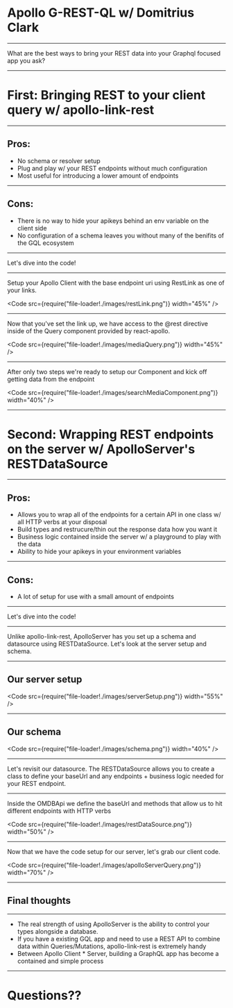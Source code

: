 
# Apollo G-REST-QL w/ Domitrius Clark

---

What are the best ways to bring your REST data into your Graphql focused app you ask?

---

# First: Bringing REST to your client query w/ apollo-link-rest

---

## Pros:

- No schema or resolver setup
- Plug and play w/ your REST endpoints without much configuration
- Most useful for introducing a lower amount of endpoints

---

## Cons:

- There is no way to hide your apikeys behind an env variable on the client side
- No configuration of a schema leaves you without many of the benifits of the GQL ecosystem

---

Let's dive into the code!

---

Setup your Apollo Client with the base endpoint uri using RestLink as one of your links.

<Code src={require("file-loader!./images/restLink.png")} width="45%" />

---

Now that you've set the link up, we have access to the @rest directive inside of the Query component provided by react-apollo.

<Code src={require("file-loader!./images/mediaQuery.png")} width="45%" />

---

After only two steps we're ready to setup our Component and kick off getting data from the endpoint

<Code
  src={require("file-loader!./images/searchMediaComponent.png")}
  width="40%"
/>

---

# Second: Wrapping REST endpoints on the server w/ ApolloServer's RESTDataSource

---

## Pros:

- Allows you to wrap all of the endpoints for a certain API in one class w/ all HTTP verbs at your disposal
- Build types and restrucure/thin out the response data how you want it
- Business logic contained inside the server w/ a playground to play with the data
- Ability to hide your apikeys in your environment variables

---

## Cons:

- A lot of setup for use with a small amount of endpoints

---

Let's dive into the code!

---

Unlike apollo-link-rest, ApolloServer has you set up a schema and datasource using RESTDataSource. Let's look at the server setup and schema.

---

## Our server setup

<Code src={require("file-loader!./images/serverSetup.png")} width="55%" />

---

## Our schema

<Code src={require("file-loader!./images/schema.png")} width="40%" />

---

Let's revisit our datasource. The RESTDataSource allows you to create a class to define your baseUrl and any endpoints + business logic needed for your REST endpoint.

---


Inside the OMDBApi we define the baseUrl and methods that allow us to hit different endpoints with HTTP verbs

<Code src={require("file-loader!./images/restDataSource.png")} width="50%" />

---


Now that we have the code setup for our server, let's grab our client code.

<Code src={require("file-loader!./images/apolloServerQuery.png")} width="70%" />

---

## Final thoughts

---

- The real strength of using ApolloServer is the ability to control your types alongside a database.
- If you have a existing GQL app and need to use a REST API to combine data within Queries/Mutations, apollo-link-rest is extremely handy
- Between Apollo Client \* Server, building a GraphQL app has become a contained and simple process

---

# Questions??
